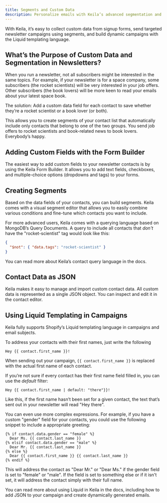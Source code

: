 ```yaml
---
title: Segments and Custom Data
description: Personalize emails with Keila’s advanced segmentation and custom data features
---
```


With Keila, it’s easy to collect custom data from signup forms, send targeted
newsletter campaigns using segments, and build dynamic campaigns with the Liquid
templating language.

<KeilaImage
  src="/src/assets/screenshots/form-builder.png"
  alt="Screenshot of the Keila form builder with a custom tags field"
/>

## What’s the Purpose of Custom Data and Segmentation in Newsletters?

When you run a newsletter, not all subscribers might be interested in
the same topics. For example, if your newsletter is for a space company, some
subscribers (the rocket scientists) will be very interested in your job offers.
Other subscribers (the book lovers) will be more keen to read your emails about
your latest space book.

The solution: Add a custom data field for each contact to save whether they’re
a rocket scientist or a book lover (or both).

This allows you to create segments of your contact list that automatically
include only contacts that belong to one of the two groups. You send job offers
to rocket scientists and book-related news to book lovers. Everybody’s happy.

## Adding Custom Fields with the Form Builder

The easiest way to add custom fields to your newsletter contacts is by using the
Keila Form Builder. It allows you to add text fields, checkboxes, and
multiple-choice options (dropdowns and tags) to your forms.

## Creating Segments

Based on the data fields of your contacts, you can build segments. Keila comes
with a visual segment editor that allows you to easily combine various
conditions and fine-tune which contacts you want to include.

<KeilaImage
  src="/src/assets/screenshots/segment-editor.png"
  alt="Screenshot of the Keila segment editor"
/>

For more advanced users, Keila comes with a querying language
based on MongoDB’s Query Documents. A query to include all contacts that
_don't_ have the "rocket-scientist" tag would look like this:

```json
{
  "$not": { "data.tags": "rocket-scientist" }
}
```

You can read more about Keila’s contact query language in the docs.

## Contact Data as JSON

Keila makes it easy to manage and import custom contact data.
All custom data is represented as a single JSON object. You can inspect
and edit it in the contact editor.

<KeilaImage
  src="/src/assets/screenshots/contact-data.png"
  alt="Screenshot of the contact editor showing custom JSON data"
/>

## Using Liquid Templating in Campaigns

Keila fully supports Shopify’s Liquid templating language in campaigns and email
subjects.

To address your contacts with their first names, just write the following

```
Hey {{ contact.first_name }}!
```

When sending out your campaign, `{{ contact.first_name }}` is replaced with the
actual first name of each contact.

If you’re not sure if every contact has their first name field filled in, you
can use the _default_ filter:

```
Hey {{ contact.first_name | default: "there"}}!
```

Like this, if the first name hasn’t been set for a given contact, the text that’s sent
out in your newsletter will read "Hey there".

You can even use more complex expressions. For example, if you have a custom
"gender" field for your contacts, you could use the following snippet to include
a appropriate greeting:

```
{% if contact.data.gender == "female" %}
  Dear Ms. {{ contact.last_name }}
{% elsif contact.data.gender == "male" %}
  Dear Mr. {{ contact.last_name }}
{% else %}
  Dear {{ contact.first_name }} {{ contact.last_name }}
{% endif %}
```

This will address the contact as "Dear Mr." or "Dear Ms." if the gender
field is set to "female" or "male". If the field is set to something else or if
it isn't set, it will address the contact simply with their full name.

<I18NLink collection="docs" i18nId="campaigns" lang="en">
  You can read more about using Liquid in Keila in the docs, including how to
  add JSON to your campaign and create dynamically generated emails.
</I18NLink>
